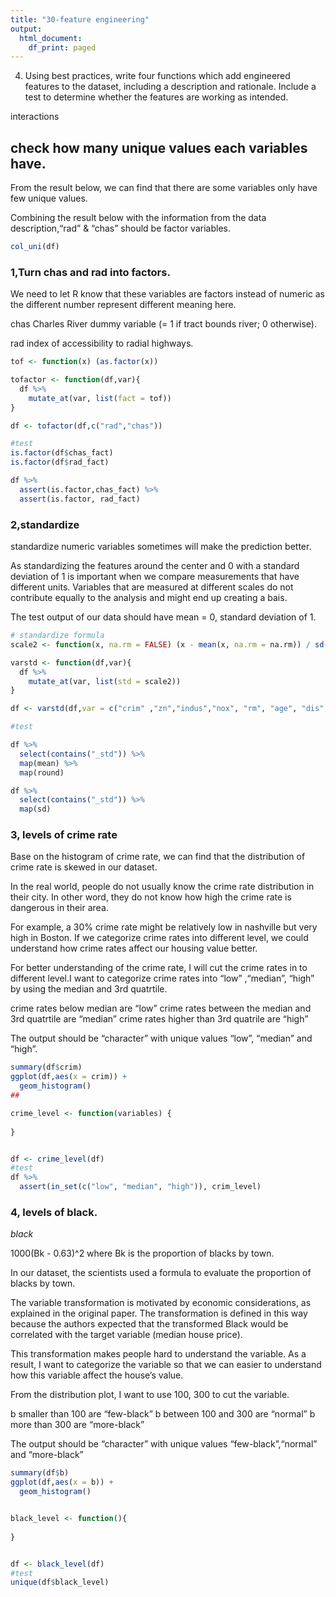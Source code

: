 ```yaml
---
title: "30-feature engineering"
output:
  html_document:
    df_print: paged
---
```

4. Using best practices, write four functions which add engineered features to the dataset, including a description and rationale. Include a test to determine whether the features are working as intended. 

interactions

## check how many unique values each variables have.

From the result below, we can find that there are some variables only have few unique values.

Combining the result below with the information from the data description,"rad" & "chas" should be factor variables.
```r
col_uni(df)
```

### 1,Turn chas and rad into factors.

We need to let R know that these variables are factors instead of numeric as the different number represent different meaning here. 

chas
Charles River dummy variable (= 1 if tract bounds river; 0 otherwise).

rad
index of accessibility to radial highways.


```r
tof <- function(x) (as.factor(x))

tofactor <- function(df,var){
  df %>%
    mutate_at(var, list(fact = tof))
}

df <- tofactor(df,c("rad","chas"))

#test
is.factor(df$chas_fact)
is.factor(df$rad_fact)

df %>%
  assert(is.factor,chas_fact) %>%
  assert(is.factor, rad_fact)
```


### 2,standardize

standardize numeric variables sometimes will make the prediction better.

As standardizing the features around the center and 0 with a standard deviation of 1 is important when we compare measurements that have different units. Variables that are measured at different scales do not contribute equally to the analysis and might end up creating a bais.

The test output of our data should have mean = 0, standard deviation of 1.

```r
# standardize formula
scale2 <- function(x, na.rm = FALSE) (x - mean(x, na.rm = na.rm)) / sd(x, na.rm = na.rm)

varstd <- function(df,var){
  df %>% 
    mutate_at(var, list(std = scale2))
}

df <- varstd(df,var = c("crim" ,"zn","indus","nox", "rm", "age", "dis","tax","ptratio", "b", "lstat", "medv"))

#test

df %>%
  select(contains("_std")) %>%
  map(mean) %>%
  map(round)

df %>%
  select(contains("_std")) %>%
  map(sd)
```

### 3, levels of crime rate

Base on the histogram of crime rate, we can find that the distribution of crime rate is skewed in our dataset.

In the real world, people do not usually know the crime rate distribution in their city. In other word, they do not know how high the crime rate is dangerous in their area.

For example, a 30% crime rate might be relatively low in nashville but very high in Boston. If we categorize crime rates into different level, we could understand how crime rates affect our housing value better. 

For better understanding of the crime rate, I will cut the crime rates in to different level.I want to categorize crime rates into "low" ,"median", "high" by using the median and 3rd quatrtile. 

crime rates below median are "low"
crime rates between the median and 3rd quatrtile are "median"
crime rates higher than 3rd quatrile are "high"

The output should be "character" with unique values "low", "median" and "high".
```r
summary(df$crim)
ggplot(df,aes(x = crim)) +
  geom_histogram()
##

crime_level <- function(variables) {
  
}


df <- crime_level(df)
#test
df %>% 
  assert(in_set(c("low", "median", "high")), crim_level) 
```


### 4, levels of black.

$black$

1000(Bk - 0.63)^2 where Bk is the proportion of blacks by town.

In our dataset, the scientists used a formula to evaluate the proportion of blacks by town. 

The variable transformation is motivated by economic considerations, as explained in the original paper. The transformation is defined in this way because the authors expected that the transformed Black would be correlated with the target variable (median house price).

This transformation makes people hard to understand the variable. As a result, I want to categorize the variable so that we can easier to understand how this variable affect the house's value. 

From the distribution plot, I want to use 100, 300 to cut the variable.

b smaller than 100 are "few-black"
b between 100 and 300 are "normal"
b more than 300 are "more-black"

The output should be "character" with unique values "few-black","normal" and "more-black"

```r
summary(df$b)
ggplot(df,aes(x = b)) +
  geom_histogram()


black_level <- function(){
  
}


df <- black_level(df)
#test
unique(df$black_level)

```


